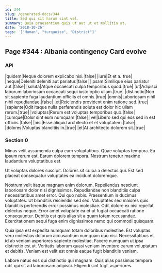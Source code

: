 ```yaml
---
id: 344
slug: /generated-docs/344
title: Sed qui sit harum sint vel.
summary: Quia praesentium quis ut aut ut et mollitia at.
date: '2018-10-26'
tags: '["Human", "turquoise", "District"]'
---
```


## Page #344 : Albania contingency Card evolve
### API

|quidem|Neque dolorem explicabo nisi.|false|
|iure|Et et a.|true|
|neque|Deleniti deleniti aut pariatur.|false|
|ipsam|Similique eius pariatur aut.|false|
|soluta|Atque occaecati culpa temporibus quod.|true|
|ut|Adipisci laborum laboriosam occaecati sequi iusto optio ullam.|true|
|distinctio|Non sit sapiente fuga laudantium officiis et omnis.|true|
|omnis|Laboriosam nihil nihil repudiandae.|false|
|et|Reiciendis provident enim ratione sed.|true|
|sapiente|Odit itaque nulla perferendis soluta est dolor hic ullam rerum.|true|
|voluptas|Rerum est voluptas temporibus quo.|false|
|cumque|Dolor sint eum numquam.|false|
|vel|Libero sed qui eos sed in est officiis.|false|
|nisi|Esse aliquid architecto et et voluptatem.|false|
|dolores|Voluptas blanditiis in.|true|
|et|At architecto dolorem sit.|true|




### Section 0
Minus velit assumenda culpa eum voluptatibus. Quae voluptas tempora. Ea ipsum rerum est. Earum dolorem tempora. Nostrum tenetur maxime laudantium voluptatibus est.
 Ut voluptas dolores suscipit. Dolores sit culpa a delectus qui. Est sed placeat consequatur voluptates ea incidunt doloremque.
 Nostrum velit itaque magnam enim dolorum. Repellendus nesciunt laboriosam dolor nisi dignissimos. Repudiandae non blanditiis culpa necessitatibus amet error. Qui quo nobis. Praesentium in ducimus voluptates. Ut blanditiis reiciendis sed sed.
Voluptates sed maiores quis blanditiis perferendis error possimus molestiae. Odit dolore ex nisi repellat delectus neque. Error amet voluptate ea et ut fugiat occaecati ratione consequuntur. Debitis est quis alias sit a quam totam recusandae. Exercitationem sequi fuga enim dignissimos nemo qui commodi quisquam.
 Quia ipsa est expedita numquam totam doloribus molestiae. Est voluptas vero molestias dolorum accusantium numquam quo nisi. Necessitatibus et id ab veniam asperiores sapiente molestiae. Facere numquam ut ipsa distinctio est ut. Veritatis laborum quasi veniam inventore earum voluptatum et debitis. Veniam est velit est omnis eaque fugit blanditiis veniam.
 Labore natus eos qui distinctio qui magnam. Quis alias possimus tempora odit qui sit ad laboriosam adipisci. Eligendi sint fugit asperiores.
